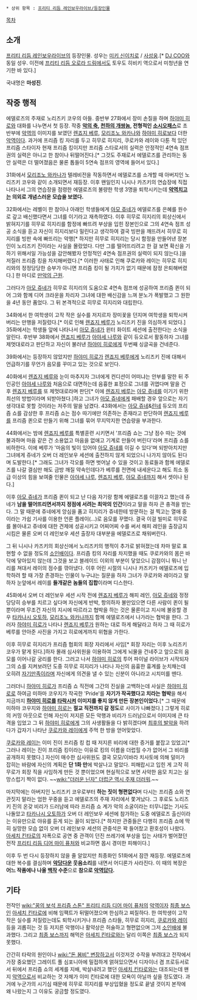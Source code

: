  * 상위 항목 : [[프리티 리듬 레인보우라이브/등장인물]]

[[목차]]
== 소개 ==
[[프리티 리듬 레인보우라이브]]의 등장인물. 성우는 [[미키 신이치로]] / [[사성웅]].[* [[DJ COO]]와 동일 성우. 이전에 [[프리티 리듬 오로라 드림]]에서도 토우도 히비키 역으로서 미청년을 연기한 바 있다.]

국내명은 '''마성진'''.

== 작중 행적 ==
에델로즈의 주재로 노리즈키 코우의 아들. 중반부 27화에서 장미 손질을 하며 [[하야미 히로]]와 대화를 나누면서 첫 등장. 작중 '''[[악의 축]], [[천하의 개쌍놈]], 전형적인 [[소시오패스]]'''로 초반부에 [[악역]]의 이미지를 보였던 [[렌죠지 베루]], [[모리조노 와카나]]와 [[하야미 히로]]보다 더한 [[악역]]이다. 과거에 프리즘 킹 자리를 두고 히무로 히지리, 쿠로카와 레이와 다툰 적 있던 프리즘 스타이자 현재 프리즘 킹이지만 프리즘 스타로서의 실력은 안정적인 4연속 점프권의 실력은 아니고 한 참이나 뒤떨어진다.[* 그것도 주재로서 에델로즈를 관리하는 동안 실력은 더 떨어졌음은 물론 톱들이 5연속 점프의 영역에 들어서 있다.]

31화에서 [[모리조노 와카나]]가 텔레비전을 작동하면서 에델로즈를 소개할 때 아버지인 노리즈키 코우와 같이 소개되면서 재등장. 이후 왠일인지 니시나 카즈키의 연습장에 직접 나타나서 그의 연습장을 점령한 에델로즈의 불량한 학생 3명을 퇴학시키는데 '''[[악역]]치고는 의외로 개념스러운 모습을 보였다.'''

32화에서는 레벨이 한 참이나 아래인 학생들에게 [[아모 쥬네]]가 에델로즈를 은혜를 원수로 갚고 배신했다면서 그녀를 이기라고 재촉하였다. 이후 히무로 히지리의 회상신에서 밝혀지기를 히무로 히지리를 함정에 빠뜨려 부상을 입힌 장본인으로 그의 4연속 점프 성공 소식을 듣고 자신이 히지리보다 밀린다고 생각하여 결국 빙판을 깨뜨려서 히무로 히지리를 빙판 속에 빠뜨리는 악행[* 하지만 히무로 히지리는 당시 함정을 만들어낸 장본인이 노리즈키 진이라는 사실을 몰랐었다. 다만 그를 떨어뜨리려고 한 걸 보면 확신을 기하기 위해서일 가능성을 감안해봤자 안정적인 4연속 점프권의 실력이 되지 않는다.]을 저질러 프리즘 킹을 차지해버렸다.[* 이러한 사태로 인해 쿠로카와 레이는 히무로 히지리와의 정정당당한 승부가 아니면 프리즘 킹이 될 가치가 없기 때문에 잠정 은퇴해버렸다.] 한 마디로 [[만악의 근원]].

그러다가 [[아모 쥬네]]가 히무로 히지리의 도움으로 4연속 점프에 성공하여 프리즘 퀸이 되어 그와 함께 디어 크라운을 차리자 그녀에 대한 배신감을 느껴 분노가 폭발했고 그 원한을 4년 동안 품었다. 그 뒤 본격적으로 히무로 히지리와 대립한다.

34화에서 한 여학생이 고작 작은 실수를 저지르자 장미꽃을 던지며 여학생을 퇴학시켜버리는 만행을 저질렀다.[* 이로 인해 [[렌죠지 베루]]가 노리즈키 진을 의심하게 되었다.] 35화에서는 학생들 앞에 나타나서 [[아모 쥬네]]가 윈터 화이트 세션에 출전한다는 소식을 알린다. 후반부 38화에서 [[렌죠지 베루]]가 [[아야세 나루]]와 같이 듀오로서 활동하자 그녀를 제멋대로라고 판단하고 자신이 불러낸 [[하야미 히로]]에게 두번째 싱글곡을 건네준다.

39화에서는 등장하지 않았지만 [[하야미 히로]]가 [[렌죠지 베루]]에게 노리즈키 진에 대해서 언급하기를 무언가 음모를 꾸미고 있는 것으로 보인다.

40화에서 [[렌죠지 베루]]와 눈이 마추지자 그녀에게 컨디션이 어떠냐는 안부를 말한 뒤 주인공인 [[아야세 나루]]와 처음으로 대면하는데 음흉한 표정으로 그녀를 귀엽다며 말을 건 후 [[렌죠지 베루]]를 또 제멋대로라며 판단[* 이에 [[렌죠지 베루]]는 [[아모 쥬네]]를 이기기 위한 최선의 방법이라며 되받아쳤다.]하고 그녀가 [[아모 쥬네]]에게 패배할 경우 앞으로는 자기 생각대로 못할 것이라는 저주의 말을 남겼다. 43화에서는 [[아모 쥬네]]&[[린네(프리티 리듬 레인보우라이브)|린네]] 듀오의 프리즘 쇼를 감상한 후 프리즘 쇼는 점수 따기에만 의존하는 존재라고 판단하여 [[렌죠지 베루]]를 프리즘 퀸으로 만들기 위해 그녀를 묶어 무지막지한 연습량을 부과한다.

44화에서는 밤에 [[렌죠지 베루]]를 특별훈련 시키면서 '프리즘 쇼는 그냥 점수 따는 것에 불과하며 마음 같은 건 소용없고 마음을 없애고 기계로 만들어 버린다'라며 프리즘 쇼를 비하한다. 이에 베루가 '마음의 빛이 있어야 [[아모 쥬네]]를 이길 수 있다'며 되받아치지만 그녀에게 쥬네가 오버 더 레인보우 세션에 출전하지 않게 되었으니 나가지 않아도 된다며 도발한다.[* 그래도 그녀가 각오를 하면 벗어날 수 있을 것이고 동료들과 함께 에델로즈를 나갈 결심만 해도 금방 깨질 약속인데다가 베루를 전면에 내세운다고 해도 최소 동급 이상의 힘을 보여줄 인물은 [[아야세 나루]], [[렌죠지 베루]], [[아모 쥬네]]까지 해서 셋이나 된다.]

이후 [[아모 쥬네]]가 프리즘 퀸이 되고 난 다음 자기랑 함께 에델로즈를 이끌자고 했는데 쥬네가 '''남을 떨어뜨리면서까지 정점에 서려는 최악의 인간'''이라고 말을 하자 큰 충격을 받는다. 그 말 때문에 쥬네에게 앙심을 품고 히지리가 쥬네한테 방문하는 걸 찍고는 열애 중이라는 가쉽 기사를 이용한 언론 플레이(...)로 음모를 꾸몄다. 결국 이걸 빌미로 히무로를 몰아내고 쥬네에 대한 견제에 성공시키고 어찌어찌 수를 써서 해피 레인을 출장금지 시킴은 물론 오버 더 레인보우 세션 출장자 대부분을 에델로즈로 채워버린다.

그 뒤 니시나 카즈키의 회상신에서 노리즈키의 행적이 추가로 밝혀졌는데 차마 말로 표현할 수 없을 정도의 [[소인배]]이다. 프리즘 킹의 자리를 차지했을 때도 쿠로카와의 몸은 바닥에 닿아있지 않는데 그것을 보고 블레이드 이외의 부분이 닿았으니 감점이니 뭐니 난리를 쳐대서 레이의 점수를 깎아냈다. 이후 어린 시절의 니시나 카즈키가 에델로즈에 입학하려 할 때 가장 존경하는 인물이 누구냐는 질문을 하자 그녀가 쿠로카와 레이라고 말하자 눈앞에서 레이를 '''들개같은 놈들의 집합'''이라며 디스한다.

45화에서 오버 더 레인보우 세션 시작 전에 [[렌죠지 베루]]가 해피 레인, [[아모 쥬네]]와 정정당당히 승부를 치르고 싶다며 자신에게 반박, 항의하자 불만있으면 다른 사람이 퀸이 될 뿐이라며 무조건 자신의 지시에 따르라고 협박을 하는 것은 물론이고 지시에 불응할 경우 [[타카나시 오토하]], [[모리조노 와카나]]까지 함께 에델로즈에서 나가라는 협박을 한다. 그러자 [[하야미 히로]]가 나타나 [[렌죠지 베루]]가 원하는 대로 하게 해달라고 하자 그 때 히로가 베루를 안아준 사진을 가지고 히로에게까지 위협을 가한다.

이후 히무로 히지리가 프리즘 협회의 회장 자리에서 사임[* 회장 자리는 이후 노리즈키 코우가 맡게 된다.]하자 몰래 심사위원을 이용하여 그에게 뇌물을 건네주고 앞으로의 음모를 이어나갈 궁리를 한다. 그러고 나서 [[하야미 히로]]의 투어 파이널 라이브가 시작되자 그의 쇼를 지켜보려던 도중 히무로 히지리가 나타나 자신의 음흉한 흉계를 눈치채는데 오히려 [[자기만족]]이라며 자신에게 의견을 낼 수 있는 신분이 아니라고 시치미를 뗀다.

그러더니 [[하야미 히로]]가 프리즘 쇼 직전에 그간의 진실을 고백하는데 사실은 [[하야미 히로]]로 하여금 미하마 코우지가 작곡한 'Pride'를 '''자기가 작곡했다고 치라는 협박'''을 해서 지금까지 '''[[하야미 히로]]를 [[타락]]시켜 이미지를 좋지 않게 만든 장본인이었다.'''[* 그 때문에 미하마 코우지와 [[하야미 히로]]는 '''절교 직전까지 갈 정도'''로 사이가 나빠졌다.] 그렇게 히로의 커밍 아웃으로 인해 자신이 저지른 모든 악행과 비리가 드러남으로서 이미지에 큰 타격을 입었고 그 뒤 [[하야미 히로]]에게 그의 사생활들을 다 밝히겠다며 [[최후의 발악]]을 하려다가 갑자기 나타난 [[DJ COO|쿠로카와 레이]]에게 주먹 한 방을 얻어맞았다.

[[DJ COO|쿠로카와 레이]]는 이미 진이 프리즘 킹 컵 때 저지른 비리에 대한 증거를 붙잡고 있었고[* 그러나 레이는 진이 프리즘 킹이라는 이유로 킹의 이름을 더럽힐 수가 없어서 그 비리를 공개하지 못했다.] 자신이 매수한 심사위원도 결국 모모/이바라 치사토에 의해 덜미가 잡히는 바람에 자신의 계획은 '''단 1화 만'''에 박살나고 말았다. 피해랍시고 입힌 게 고작 히무로가 회장 직을 사임하게 만든 것 뿐이었으며 현실적으로 보면 사악한 음모 치고는 실망스럽기 짝이 없다. ~~[[wiki:"더러운 닌자" 더럽군 역시 주재 더러워]].~~

마지막에는 아버지인 노리즈키 코우로부터 '''하는 짓이 형편없다'''며 다시는 프리즘 쇼와 연관짓지 말라는 엄한 꾸중을 듣고 에델로즈의 주재 자리에서 쫓겨났다. 그 후로도 노리즈키 진의 온갖 비리가 드러남에 따라 프리즘 쇼 계가 악의 소굴이라는 터무니없는 기사도 나돌았고 [[타카나시 오토하]]가 오버 더 레인보우 세션에 참가하는 도중 에델로즈 출신이라는 이유만으로 야유를 듣게 되는 꼴이 되었다.[* 하지만 관중들은 다행히 프리즘 쇼에 딱히 실망한 모습 없이 오버 더 레인보우 세션의 관중석은 꽉 들어찼고 환호성이 나왔다. [[아세치 킨타로]]의 자폭으로 공연 중 관객이 던진 쓰레기에 부상을 입는 사태가 벌어졌던 전작 [[꿈의 보석 프리즘 스톤|프리티 리듬 디어 마이 퓨처]]와 비교하면 몹시 경미한 피해이다.]

이후 두 번 다시 등장하지 않을 줄 알았지만 최종화인 51화에서 잠깐 재등장. 에델로즈에 대한 복수를 결심하며 '''[[악당]]다운 웃음소리'''를 내면서 어디론가 사라진다. 이 때의 복장은 '''어느 작품에나 나올 [[백작]] 수준'''으로 '''참으로 [[악역]]답다.'''

== 기타 ==
전작인 [[wiki:"꿈의 보석 프리즘 스톤" 프리티 리듬 디어 마이 퓨처]]의 [[악역]]이자 [[최종 보스]]인 [[아세치 킨타로]]에 비해 임팩트가 뒤떨어졌으며 한심하고 찌질하다. 한 여학생이 고작 작은 실수를 저질렀는데도 퇴학시키거나 프리즘 스타들, 히무로 히지리, [[DJ COO|쿠로카와 레이]] 등을 괴롭히는 것 등 저지른 악행이나 활약상은 허술하고 형편없으며 그저 [[소인배]]에 불과했다. 그리고 [[최종 보스]]까지 해먹은 [[아세치 킨타로]]와는 달리 이쪽은 [[최종 보스]]가 되지 못했다.

간간히 타락의 원인이나 [[wiki:"돈 봄비" 변장]]하고서 이것저것 수작을 부려대고 전작에서 가장 중요했던 그레이트 풀 심포니아에 밀접하게 얽혀있으면서 디자이너 겸 프로듀서로서 뒤에서 프리즘 쇼의 세계를 지배, 박살내려고 했던 [[아세치 킨타로]]와는 대조되는데 왠지 [[악역]]으로서 비교하는 것 자체가 이미 킨타로에 대한 모욕이 아닐까 싶을 정도였다. 과거에 누군가의 시기심 때문에 히무로 히지리를 부상입혔을 정도로 끝낼 것이지 본작에 왜 나왔는지 그 이유도 궁금할 정도였다.


